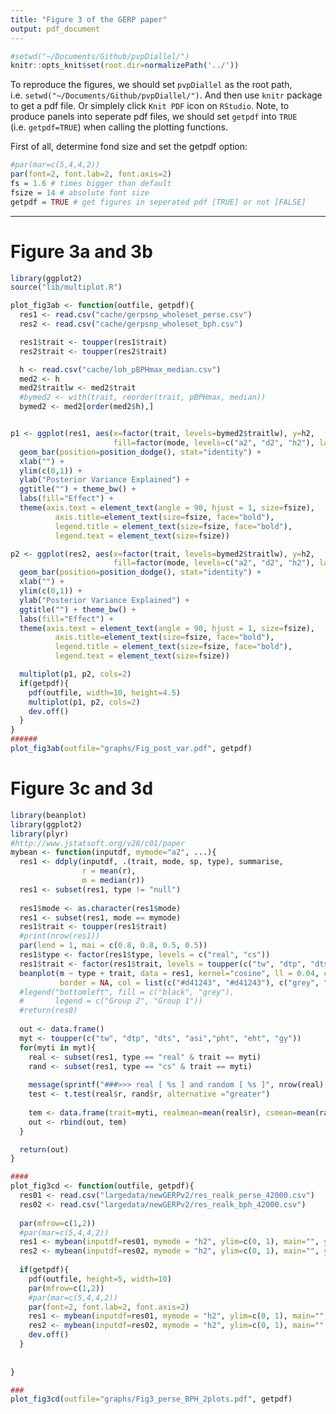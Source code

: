 ```yaml
---
title: "Figure 3 of the GERP paper"
output: pdf_document
---
```


```r
#setwd("~/Documents/Github/pvpDiallel/")
knitr::opts_knit$set(root.dir=normalizePath('../'))
```

To reproduce the figures, we should set `pvpDiallel` as the root path, i.e. `setwd("~/Documents/Github/pvpDiallel/")`. And then use `knitr` package to get a pdf file. Or simplely click `Knit PDF` icon on `RStudio`. Note, to produce panels into seperate pdf files, we should set `getpdf` into `TRUE` (i.e. `getpdf=TRUE`) when calling the plotting functions.

First of all, determine fond size and set the getpdf option:
```r
#par(mar=c(5,4,4,2))
par(font=2, font.lab=2, font.axis=2)
fs = 1.6 # times bigger than default
fsize = 14 # absolute font size
getpdf = TRUE # get figures in seperated pdf [TRUE] or not [FALSE]
```

--------------------------

# Figure 3a and 3b
```r

library(ggplot2)
source("lib/multiplot.R")

plot_fig3ab <- function(outfile, getpdf){
  res1 <- read.csv("cache/gerpsnp_wholeset_perse.csv")
  res2 <- read.csv("cache/gerpsnp_wholeset_bph.csv")

  res1$trait <- toupper(res1$trait)
  res2$trait <- toupper(res2$trait)

  h <- read.csv("cache/loh_pBPHmax_median.csv")
  med2 <- h
  med2$traitlw <- med2$trait
  #bymed2 <- with(trait, reorder(trait, pBPHmax, median))
  bymed2 <- med2[order(med2$h),]


p1 <- ggplot(res1, aes(x=factor(trait, levels=bymed2$traitlw), y=h2,
                       fill=factor(mode, levels=c("a2", "d2", "h2"), labels=c("A", "D", "k")))) + 
  geom_bar(position=position_dodge(), stat="identity") +
  xlab("") +
  ylim(c(0,1)) +
  ylab("Posterior Variance Explained") +
  ggtitle("") + theme_bw() +
  labs(fill="Effect") +
  theme(axis.text = element_text(angle = 90, hjust = 1, size=fsize),
          axis.title=element_text(size=fsize, face="bold"),
          legend.title = element_text(size=fsize, face="bold"),
          legend.text = element_text(size=fsize))

p2 <- ggplot(res2, aes(x=factor(trait, levels=bymed2$traitlw), y=h2, 
                       fill=factor(mode, levels=c("a2", "d2", "h2"), labels=c("A", "D", "k")))) + 
  geom_bar(position=position_dodge(), stat="identity") +
  xlab("") +
  ylim(c(0,1)) +
  ylab("Posterior Variance Explained") +
  ggtitle("") + theme_bw() +
  labs(fill="Effect") +
  theme(axis.text = element_text(angle = 90, hjust = 1, size=fsize),
          axis.title=element_text(size=fsize, face="bold"),
          legend.title = element_text(size=fsize, face="bold"),
          legend.text = element_text(size=fsize))

  multiplot(p1, p2, cols=2)
  if(getpdf){
    pdf(outfile, width=10, height=4.5)
    multiplot(p1, p2, cols=2)
    dev.off()
  }
}
######
plot_fig3ab(outfile="graphs/Fig_post_var.pdf", getpdf)
```

# Figure 3c and 3d

```r


library(beanplot)
library(ggplot2)
library(plyr)
#http://www.jstatsoft.org/v28/c01/paper
mybean <- function(inputdf, mymode="a2", ...){
  res1 <- ddply(inputdf, .(trait, mode, sp, type), summarise,
                r = mean(r),
                m = median(r))
  res1 <- subset(res1, type != "null")
  
  res1$mode <- as.character(res1$mode)
  res1 <- subset(res1, mode == mymode)
  res1$trait <- toupper(res1$trait)
  #print(nrow(res1))
  par(lend = 1, mai = c(0.8, 0.8, 0.5, 0.5))
  res1$type <- factor(res1$type, levels = c("real", "cs"))
  res1$trait <- factor(res1$trait, levels = toupper(c("tw", "dtp", "dts", "asi","pht", "eht", "gy")))
  beanplot(m ~ type + trait, data = res1, kernel="cosine", ll = 0.04, cex=1.5, side = "both", bw=0.02,
           border = NA, col = list(c("#d41243", "#d41243"), c("grey", "grey")), ...)
  #legend("bottomleft", fill = c("black", "grey"),
  #       legend = c("Group 2", "Group 1"))
  #return(res0)
  
  out <- data.frame()
  myt <- toupper(c("tw", "dtp", "dts", "asi","pht", "eht", "gy"))
  for(myti in myt){
    real <- subset(res1, type == "real" & trait == myti)
    rand <- subset(res1, type == "cs" & trait == myti)
    
    message(sprintf("###>>> real [ %s ] and random [ %s ]", nrow(real), nrow(rand)))
    test <- t.test(real$r, rand$r, alternative ="greater")
    
    tem <- data.frame(trait=myti, realmean=mean(real$r), csmean=mean(rand$r), pval=test$p.value)
    out <- rbind(out, tem)
  }

  return(out)
}

####
plot_fig3cd <- function(outfile, getpdf){
  res01 <- read.csv("largedata/newGERPv2/res_realk_perse_42000.csv")
  res02 <- read.csv("largedata/newGERPv2/res_realk_bph_42000.csv")
  
  par(mfrow=c(1,2))
  #par(mar=c(5,4,4,2))
  res1 <- mybean(inputdf=res01, mymode = "h2", ylim=c(0, 1), main="", ylab="Cross-validation Accuracy")
  res2 <- mybean(inputdf=res02, mymode = "h2", ylim=c(0, 1), main="", ylab="Cross-validation Accuracy")
  
  if(getpdf){
    pdf(outfile, height=5, width=10)
    par(mfrow=c(1,2))
    #par(mar=c(5,4,4,2))
    par(font=2, font.lab=2, font.axis=2)
    res1 <- mybean(inputdf=res01, mymode = "h2", ylim=c(0, 1), main="", ylab="Cross-validation Accuracy")
    res2 <- mybean(inputdf=res02, mymode = "h2", ylim=c(0, 1), main="", ylab="Cross-validation Accuracy")
    dev.off()
  }
  
  
}

###
plot_fig3cd(outfile="graphs/Fig3_perse_BPH_2plots.pdf", getpdf)


```


